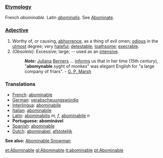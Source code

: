 ===[[Etymology]]===
French ''abominable''. Latin ''[[abominalis]]''. See [[Abominate]].
===[[Adjective]]===
#Worthy of, or causing, [[abhorrence]], as a thing of evil omen; [[odious]] in the [[utmost]] degree; very [[hateful]]; [[detestable]]; [[loathsome]]; [[execrable]].
#''(Obsolete):'' Excessive; large; -- used as an [[intensive]]. 
#:'''''Note:''''' [[Juliana]] [[Berners]] ... [[informs]] us that in her time (15th century), "'''abomynable''' syght of monkes" was elegant English for "a large company of friars". - [[G. P. Marsh]]

===Translations=== 
* [[French]]: [[abominable]] 
* [[German]]: [[verabscheuungswürdig]] 
* [[Interlingua]]: [[abominabile]] 
* [[Italian]]: [[abominabile]] 
* [[Latin]]: [[abominabilis]] ''m, f'', [[abominabile]] ''n''
* '''Portuguese: abominável'''
* [[Spanish]]: [[abominable]]
* [[Dutch]]: [[abominabel]], [[afstotelijk]]

'''See also:''' [[Abominable Snowman]]

[[et:Abominable]]
[[gl:Abominable]]
[[it:abominable]]
[[pt:Abominable]]